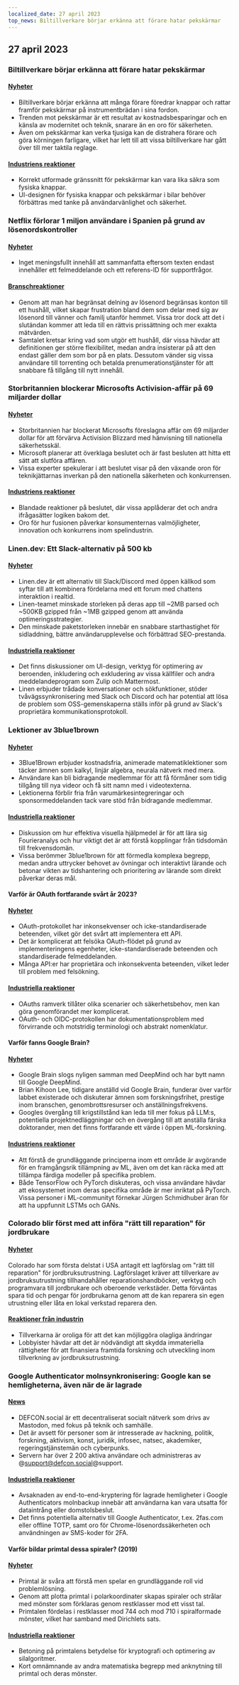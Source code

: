 ```yaml
---
localized_date: 27 april 2023
top_news: Biltillverkare börjar erkänna att förare hatar pekskärmar
---
```




<CallToAction />

<Steps>

## 27 april 2023

### Biltillverkare börjar erkänna att förare hatar pekskärmar

#### [Nyheter](https://slate.com/business/2023/04/cars-buttons-touchscreens-vw-porsche-nissan-hyundai.html)

- Biltillverkare börjar erkänna att många förare föredrar knappar och rattar framför pekskärmar på instrumentbrädan i sina fordon.
- Trenden mot pekskärmar är ett resultat av kostnadsbesparingar och en känsla av modernitet och teknik, snarare än en oro för säkerheten.
- Även om pekskärmar kan verka tjusiga kan de distrahera förare och göra körningen farligare, vilket har lett till att vissa biltillverkare har gått över till mer taktila reglage.

#### [Industriens reaktioner](http://news.ycombinator.com/item?id=35720865)

- Korrekt utformade gränssnitt för pekskärmar kan vara lika säkra som fysiska knappar.
- UI-designen för fysiska knappar och pekskärmar i bilar behöver förbättras med tanke på användarvänlighet och säkerhet.

### Netflix förlorar 1 miljon användare i Spanien på grund av lösenordskontroller

#### [Nyheter](https://www.bloomberg.com/news/articles/2023-04-25/netflix-loses-1-million-users-in-spain-over-password-policing)

- Inget meningsfullt innehåll att sammanfatta eftersom texten endast innehåller ett felmeddelande och ett referens-ID för supportfrågor.

#### [Branschreaktioner](http://news.ycombinator.com/item?id=35710269)

- Genom att man har begränsat delning av lösenord begränsas konton till ett hushåll, vilket skapar frustration bland dem som delar med sig av lösenord till vänner och familj utanför hemmet. Vissa tror dock att det i slutändan kommer att leda till en rättvis prissättning och mer exakta mätvärden.
- Samtalet kretsar kring vad som utgör ett hushåll, där vissa hävdar att definitionen ger större flexibilitet, medan andra insisterar på att den endast gäller dem som bor på en plats. Dessutom vänder sig vissa användare till torrenting och betalda prenumerationstjänster för att snabbare få tillgång till nytt innehåll.

### Storbritannien blockerar Microsofts Activision-affär på 69 miljarder dollar

#### [Nyheter](https://www.bloomberg.com/news/articles/2023-04-26/microsoft-s-69-billion-activision-deal-blocked-by-uk-watchdog)

- Storbritannien har blockerat Microsofts föreslagna affär om 69 miljarder dollar för att förvärva Activision Blizzard med hänvisning till nationella säkerhetsskäl.
- Microsoft planerar att överklaga beslutet och är fast besluten att hitta ett sätt att slutföra affären.
- Vissa experter spekulerar i att beslutet visar på den växande oron för teknikjättarnas inverkan på den nationella säkerheten och konkurrensen.

#### [Industriens reaktioner](http://news.ycombinator.com/item?id=35711968)

- Blandade reaktioner på beslutet, där vissa applåderar det och andra ifrågasätter logiken bakom det.
- Oro för hur fusionen påverkar konsumenternas valmöjligheter, innovation och konkurrens inom spelindustrin.

### Linen.dev: Ett Slack-alternativ på 500 kb

#### [Nyheter](https://www.linen.dev/s/linen/t/10511167/linen-dev-the-500kb-slack-alternative)

- Linen.dev är ett alternativ till Slack/Discord med öppen källkod som syftar till att kombinera fördelarna med ett forum med chattens interaktion i realtid.
- Linen-teamet minskade storleken på deras app till ~2MB parsed och ~500KB gzipped från ~1MB gzipped genom att använda optimeringsstrategier.
- Den minskade paketstorleken innebär en snabbare starthastighet för sidladdning, bättre användarupplevelse och förbättrad SEO-prestanda.

#### [Industriella reaktioner](http://news.ycombinator.com/item?id=35718417)

- Det finns diskussioner om UI-design, verktyg för optimering av beroenden, inkludering och exkludering av vissa källfiler och andra meddelandeprogram som Zulip och Mattermost.
- Linen erbjuder trådade konversationer och sökfunktioner, stöder tvåvägssynkronisering med Slack och Discord och har potential att lösa de problem som OSS-gemenskaperna ställs inför på grund av Slack's proprietära kommunikationsprotokoll.

### Lektioner av 3blue1brown

#### [Nyheter](https://www.3blue1brown.com/)

- 3Blue1Brown erbjuder kostnadsfria, animerade matematiklektioner som täcker ämnen som kalkyl, linjär algebra, neurala nätverk med mera.
- Användare kan bli bidragande medlemmar för att få förmåner som tidig tillgång till nya videor och få sitt namn med i videotexterna.
- Lektionerna förblir fria från varumärkesintegreringar och sponsormeddelanden tack vare stöd från bidragande medlemmar.

#### [Industriella reaktioner](http://news.ycombinator.com/item?id=35714228)

- Diskussion om hur effektiva visuella hjälpmedel är för att lära sig Fourieranalys och hur viktigt det är att förstå kopplingar från tidsdomän till frekvensdomän.
- Vissa berömmer 3blue1brown för att förmedla komplexa begrepp, medan andra uttrycker behovet av övningar och interaktivt lärande och betonar vikten av tidshantering och prioritering av lärande som direkt påverkar deras mål.

#### Varför är OAuth fortfarande svårt år 2023?

#### [Nyheter](https://www.nango.dev/blog/why-is-oauth-still-hard)

- OAuth-protokollet har inkonsekvenser och icke-standardiserade beteenden, vilket gör det svårt att implementera ett API.
- Det är komplicerat att felsöka OAuth-flödet på grund av implementeringens egenheter, icke-standardiserade beteenden och standardiserade felmeddelanden.
- Många API:er har proprietära och inkonsekventa beteenden, vilket leder till problem med felsökning.

#### [Industriella reaktioner](http://news.ycombinator.com/item?id=35713518)

- OAuths ramverk tillåter olika scenarier och säkerhetsbehov, men kan göra genomförandet mer komplicerat.
- OAuth- och OIDC-protokollen har dokumentationsproblem med förvirrande och motstridig terminologi och abstrakt nomenklatur.

#### Varför fanns Google Brain?

#### [Nyheter](https://www.moderndescartes.com/essays/why_brain/)

- Google Brain slogs nyligen samman med DeepMind och har bytt namn till Google DeepMind.
- Brian Kihoon Lee, tidigare anställd vid Google Brain, funderar över varför labbet existerade och diskuterar ämnen som forskningsfrihet, prestige inom branschen, genombrottsresurser och anställningsfrekvens.
- Googles övergång till krigstillstånd kan leda till mer fokus på LLM:s, potentiella projektnedläggningar och en övergång till att anställa färska doktorander, men det finns fortfarande ett värde i öppen ML-forskning.

#### [Industriens reaktioner](http://news.ycombinator.com/item?id=35716216)

- Att förstå de grundläggande principerna inom ett område är avgörande för en framgångsrik tillämpning av ML, även om det kan räcka med att tillämpa färdiga modeller på specifika problem.
- Både TensorFlow och PyTorch diskuteras, och vissa användare hävdar att ekosystemet inom deras specifika område är mer inriktat på PyTorch. Vissa personer i ML-communityt förnekar Jürgen Schmidhuber äran för att ha uppfunnit LSTMs och GANs.

### Colorado blir först med att införa "rätt till reparation" för jordbrukare

#### [Nyheter](https://www.wivb.com/news/colorado-becomes-1st-to-pass-right-to-repair-for-farmers/)

Colorado har som första delstat i USA antagit ett lagförslag om "rätt till reparation" för jordbruksutrustning.
Lagförslaget kräver att tillverkare av jordbruksutrustning tillhandahåller reparationshandböcker, verktyg och programvara till jordbrukare och oberoende verkstäder.
Detta förväntas spara tid och pengar för jordbrukarna genom att de kan reparera sin egen utrustning eller låta en lokal verkstad reparera den.

#### [Reaktioner från industrin](http://news.ycombinator.com/item?id=35714294)

- Tillverkarna är oroliga för att det kan möjliggöra olagliga ändringar
- Lobbyister hävdar att det är nödvändigt att skydda immateriella rättigheter för att finansiera framtida forskning och utveckling inom tillverkning av jordbruksutrustning.

### Google Authenticator molnsynkronisering: Google kan se hemligheterna, även när de är lagrade

#### [News](https://defcon.social/@mysk/110262313275622023)

- DEFCON.social är ett decentraliserat socialt nätverk som drivs av Mastodon, med fokus på teknik och samhälle.
- Det är avsett för personer som är intresserade av hackning, politik, forskning, aktivism, konst, juridik, infosec, natsec, akademiker, regeringstjänstemän och cyberpunks.
- Servern har över 2 200 aktiva användare och administreras av @support@defcon.social@support.

#### [Industriella reaktioner](http://news.ycombinator.com/item?id=35708869)

- Avsaknaden av end-to-end-kryptering för lagrade hemligheter i Google Authenticators molnbackup innebär att användarna kan vara utsatta för dataintrång eller domstolsbeslut.
- Det finns potentiella alternativ till Google Authenticator, t.ex. 2fas.com eller offline TOTP, samt oro för Chrome-lösenordssäkerheten och användningen av SMS-koder för 2FA.

#### Varför bildar primtal dessa spiraler? (2019)

#### [Nyheter](https://www.3blue1brown.com/lessons/prime-spirals)

- Primtal är svåra att förstå men spelar en grundläggande roll vid problemlösning.
- Genom att plotta primtal i polarkoordinater skapas spiraler och strålar med mönster som förklaras genom restklasser mod ett visst tal.
- Primtalen fördelas i restklasser mod 744 och mod 710 i spiralformade mönster, vilket har samband med Dirichlets sats.

#### [Industriella reaktioner](http://news.ycombinator.com/item?id=35708359)

- Betoning på primtalens betydelse för kryptografi och optimering av silalgoritmer.
- Kort omnämnande av andra matematiska begrepp med anknytning till primtal och deras mönster.

</Steps>

